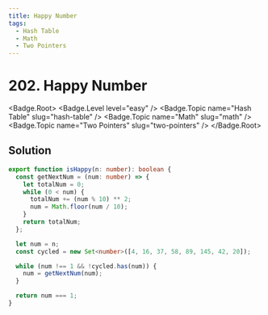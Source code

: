 ```yaml
---
title: Happy Number
tags:
  - Hash Table
  - Math
  - Two Pointers
---
```


# 202. Happy Number

<Badge.Root>
  <Badge.Level level="easy" />
  <Badge.Topic name="Hash Table" slug="hash-table" />
  <Badge.Topic name="Math" slug="math" />
  <Badge.Topic name="Two Pointers" slug="two-pointers" />
</Badge.Root>

## Solution

```typescript filename="solution.ts" copy
export function isHappy(n: number): boolean {
  const getNextNum = (num: number) => {
    let totalNum = 0;
    while (0 < num) {
      totalNum += (num % 10) ** 2;
      num = Math.floor(num / 10);
    }
    return totalNum;
  };

  let num = n;
  const cycled = new Set<number>([4, 16, 37, 58, 89, 145, 42, 20]);

  while (num !== 1 && !cycled.has(num)) {
    num = getNextNum(num);
  }

  return num === 1;
}
```

<ProblemLink
  codingSite="leetcode"
  href="https://leetcode.com/problems/happy-number/"
  title="Happy Number"
/>

